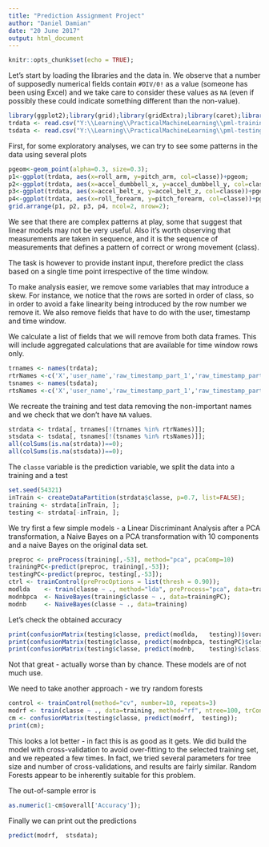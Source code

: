 ```yaml
---
title: "Prediction Assignment Project"
author: "Daniel Damian"
date: "20 June 2017"
output: html_document
---
```


```r
knitr::opts_chunk$set(echo = TRUE);
```

Let's start by loading the libraries and the data in. We observe that a number of supposedly numerical fields contain `#DIV/0!` as a value (someone has been using Excel) and we take care to consider these values as `NA` (even if possibly these could indicate something different than the non-value).

```r
library(ggplot2);library(grid);library(gridExtra);library(caret);library(klaR);
trdata <- read.csv("Y:\\Learning\\PracticalMachineLearning\\pml-training.csv",na.strings = c('NA', '#DIV/0!'));
tsdata <- read.csv("Y:\\Learning\\PracticalMachineLearning\\pml-testing.csv", na.strings = c('NA', '#DIV/0!'));
```

First, for some exploratory analyses, we can try to see some patterns in the data using several plots
```r
pgeom<-geom_point(alpha=0.3, size=0.3);
p1<-ggplot(trdata, aes(x=roll_arm, y=pitch_arm, col=classe))+pgeom;
p2<-ggplot(trdata, aes(x=accel_dumbbell_x, y=accel_dumbbell_y, col=classe))+pgeom;
p3<-ggplot(trdata, aes(x=accel_belt_x, y=accel_belt_z, col=classe))+pgeom;
p4<-ggplot(trdata, aes(x=roll_forearm, y=pitch_forearm, col=classe))+pgeom;
grid.arrange(p1, p2, p3, p4, ncol=2, nrow=2);
```

We see that there are complex patterns at play, some that suggest that linear models may not be very useful. Also it's worth observing that measurements are taken in sequence, and it is the sequence of measurements that defines a pattern of correct or wrong movement (class).

The task is however to provide instant input, therefore predict the class based on a single time point irrespective of the time window.

To make analysis easier, we remove some variables that may introduce a skew. For instance, we notice that the rows are sorted in order of class, so in order to avoid a fake linearity being introduced by the row number we remove it. We also remove fields that have to do with the user, timestamp and time window. 

We calculate a list of fields that we will remove from both data frames. This will include aggregated calculations that are available for time window rows only.

```r
trnames <- names(trdata);
rtrNames <-c('X','user_name','raw_timestamp_part_1','raw_timestamp_part_2','cvtd_timestamp','new_window','num_window',trnames[grepl('kurtosis|skewness|max_|min_|amplitude_|var_|avg_|stddev_', trnames)])
tsnames <- names(tsdata);
rtsNames <-c('X','user_name','raw_timestamp_part_1','raw_timestamp_part_2','cvtd_timestamp','new_window','num_window',tsnames[grepl('kurtosis|skewness|max_|min_|amplitude_|var_|avg_|stddev_', tsnames)])
```

We recreate the training and test data removing the non-important names and we check that we don't have `NA` values.
```r
strdata <- trdata[, trnames[!(trnames %in% rtrNames)]];
stsdata <- tsdata[, tsnames[!(tsnames %in% rtsNames)]];
all(colSums(is.na(strdata))==0);
all(colSums(is.na(stsdata))==0);
```

The `classe` variable is the prediction variable, we split the data into a training and a test
```r
set.seed(54321)
inTrain <- createDataPartition(strdata$classe, p=0.7, list=FALSE);
training <- strdata[inTrain, ];
testing <- strdata[-inTrain, ];
```

We try first a few simple models - a Linear Discriminant Analysis after a PCA transformation, a Naive Bayes on a PCA transformation with 10 components and a naive Bayes on the original data set.
```r
preproc <- preProcess(training[,-53], method="pca", pcaComp=10)
trainingPC<-predict(preproc, training[,-53]);
testingPC<-predict(preproc, testing[,-53]);
ctrl <- trainControl(preProcOptions = list(thresh = 0.90));
modlda    <- train(classe ~ ., method="lda", preProcess="pca", data=training, trControl = ctrl);
modnbpca  <- NaiveBayes(training$classe ~ ., data=trainingPC);
modnb     <- NaiveBayes(classe ~ ., data=training)
```
Let's check the obtained accuracy
```r
print(confusionMatrix(testing$classe, predict(modlda,   testing))$overall['Accuracy']);
print(confusionMatrix(testing$classe, predict(modnbpca, testingPC)$class)$overall['Accuracy']);
print(confusionMatrix(testing$classe, predict(modnb,    testing)$class)$overall['Accuracy']);
```
Not that great - actually worse than by chance. These models are of not much use.

We need to take another approach - we try random forests 

```r
control <- trainControl(method="cv", number=10, repeats=3)
modrf <- train(classe ~ ., data=training, method="rf", ntree=100, trControl=control);
cm <- confusionMatrix(testing$classe, predict(modrf,  testing));
print(cm);
```

This looks a lot better - in fact this is as good as it gets. We did build the model with cross-validation to avoid over-fitting to the selected training set, and we repeated a few times. In fact, we tried several parameters for tree size and number of cross-validations, and results are fairly similar. Random Forests appear to be inherently suitable for this problem.

The out-of-sample error is
```r
as.numeric(1-cm$overall['Accuracy']);
```

Finally we can print out the predictions
```r
predict(modrf,  stsdata);
```
